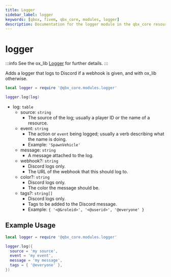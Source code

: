 ```yaml
---
title: Logger
sidebar_label: logger
keywords: [qbox, fivem, qbx_core, modules, logger]
description: Documentation for the logger module in the qbx_core resource. This module provides logging functionality that can output to both Discord webhooks and ox_lib's logging system, supporting various log levels and customization options.
---
```


# logger

:::info
  See the ox_lib [Logger](https://coxdocs.dev/ox_lib/Modules/Logger/Server) for further details.
:::

Adds a logger that logs to Discord if a webhook is given, and with ox_lib otherwise.

```lua
local logger = require '@qbx_core.modules.logger'

logger.log(log)
```

- log: `table`
  - source: `string`
    - The source of the log; usually a player ID or the name of a resource.
  - event: `string`
    - The action or `event` being logged; usually a verb describing what the name is doing.
    - Example: `'SpawnVehicle'`
  - message: `string`
    - A message attached to the log.
  - webhook?: `string`
    - Discord logs only.
    - The URL of the webhook that this should log to.
  - color?: `string`
    - Discord logs only.
    - The color the message should be.
  - tags?: `string[]`
    - Discord logs only.
    - Tags to be added to the Discord message.
    - Example: `{ '<@&roleid>', '<@userid>', '@everyone' }`

## Example Usage

```lua
local logger = require '@qbx_core.modules.logger'

logger.log({
  source = 'my source',
  event = 'my event',
  message = 'my message',
  tags = { '@everyone' },
})
```